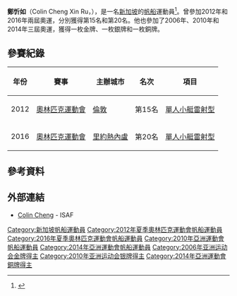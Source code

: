 {{MedalTableTop}}
{{MedalSport | 男子[[帆船|帆船]] }}
{{MedalCountry | {{SIN}} }}
{{Medal|Competition|[[世界單人小艇雷射型4.7錦標賽|世界錦標賽]]}}
{{MedalGold | [[2006年世界單人小艇雷射型4.7錦標賽|2006年 烏爾坦]] | 單人小艇雷射型4.7 }}
{{Medal|Competition|[[亞洲運動會|亞洲運動會]]}}
{{MedalGold | [[2006年亞洲運動會|2006年 多哈]] | 單人小艇雷射型4.7 }}
{{MedalSilver | [[2010年亞洲運動會|2010年 廣州]] | [[2010年亞洲運動會帆船比賽|單人小艇雷射型]] }}
{{MedalBronze | [[2014年亞洲運動會|2014年 仁川]] | [[2014年亞洲運動會帆船比賽|單人小艇雷射型]] }}
{{Medal|Competition|[[亞洲單人小艇雷射型錦標賽|亞洲錦標賽]]}}
{{MedalSilver | [[2008年亞洲單人小艇雷射型錦標賽|2008年 峇里島]] | 單人小艇雷射型 }}
{{MedalBottom}}
'''鄭忻如'''（Colin Cheng Xin Ru，{{bd|1989年|9月10日|catIdx=Cheng, Colin}}），是一名[[新加坡|新加坡]]的[[帆船|帆船]]運動員<ref name=SR>{{Cite sports-reference | 1 = Colin Cheng | 2 = http://www.sports-reference.com/olympics/athletes/ch/colin-cheng-1.html | 3 = 2012-08-16 | url = http://www.sports-reference.com/olympics/athletes/ch/colin-cheng-1.html | accessdate = 2015-01-13 | archive-date = 2012-12-13 | archive-url = https://web.archive.org/web/20121213042105/http://www.sports-reference.com/olympics/athletes/ch/colin-cheng-1.html }}</ref>。曾參加2012年和2016年兩屆奧運，分別獲得第15名和第20名。他也參加了2006年、2010年和2014年三屆奧運，獲得一枚金牌、一枚銀牌和一枚銅牌。

== 參賽紀錄 ==
{| class="wikitable" width=50% style="font-size:90%; text-align:center;"
|-
!年份 !! 賽事 !! 主辦城市 !! 名次 !! 項目
|-
| rowspan=1|2012
| rowspan=1 align=left|[[2012年奧林匹克運動會|奧林匹克運動會]]
| rowspan=1 align=left|{{flagicon|GBR}} [[倫敦|倫敦]] 
| 第15名
| [[2012年夏季奧林匹克運動會帆船男子單人小艇雷射型比賽|單人小艇雷射型]]
|-
| rowspan=1|2016
| rowspan=1 align=left|[[2016年奧林匹克運動會|奧林匹克運動會]]
| rowspan=1 align=left|{{flagicon|BRA}} [[里約熱內盧|里約熱內盧]] 
| 第20名
| [[2016年夏季奧林匹克運動會帆船男子單人小艇雷射型比賽|單人小艇雷射型]]
|}

== 參考資料 ==
{{Reflist}}

== 外部連結 ==
* [http://www.sailing.org/biog.php?memberid=69900 Colin Cheng] {{Wayback|url=http://www.sailing.org/biog.php?memberid=69900 |date=20141222151354 }} - ISAF

{{DEFAULTSORT:Cheng, Colin}}
[[Category:新加坡帆船運動員|Category:新加坡帆船運動員]]
[[Category:2012年夏季奧林匹克運動會帆船運動員|Category:2012年夏季奧林匹克運動會帆船運動員]]
[[Category:2016年夏季奧林匹克運動會帆船運動員|Category:2016年夏季奧林匹克運動會帆船運動員]]
[[Category:2010年亞洲運動會帆船運動員|Category:2010年亞洲運動會帆船運動員]]
[[Category:2014年亞洲運動會帆船運動員|Category:2014年亞洲運動會帆船運動員]]
[[Category:2006年亚洲运动会金牌得主|Category:2006年亚洲运动会金牌得主]]
[[Category:2010年亚洲运动会银牌得主|Category:2010年亚洲运动会银牌得主]]
[[Category:2014年亞洲運動會銅牌得主|Category:2014年亞洲運動會銅牌得主]]